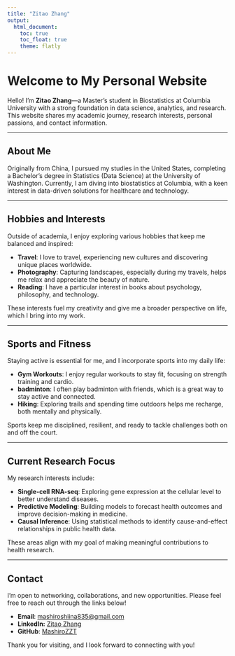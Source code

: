 ```yaml
---
title: "Zitao Zhang"
output: 
  html_document:
    toc: true
    toc_float: true
    theme: flatly
---
```


# Welcome to My Personal Website

Hello! I'm **Zitao Zhang**—a Master's student in Biostatistics at Columbia University with a strong foundation in data science, analytics, and research. This website shares my academic journey, research interests, personal passions, and contact information.

---

## About Me

Originally from China, I pursued my studies in the United States, completing a Bachelor’s degree in Statistics (Data Science) at the University of Washington. Currently, I am diving into biostatistics at Columbia, with a keen interest in data-driven solutions for healthcare and technology.

---

## Hobbies and Interests

Outside of academia, I enjoy exploring various hobbies that keep me balanced and inspired:

- **Travel**: I love to travel, experiencing new cultures and discovering unique places worldwide.
- **Photography**: Capturing landscapes, especially during my travels, helps me relax and appreciate the beauty of nature.
- **Reading**: I have a particular interest in books about psychology, philosophy, and technology.

These interests fuel my creativity and give me a broader perspective on life, which I bring into my work.

---

## Sports and Fitness

Staying active is essential for me, and I incorporate sports into my daily life:

- **Gym Workouts**: I enjoy regular workouts to stay fit, focusing on strength training and cardio.
- **badminton**: I often play badminton with friends, which is a great way to stay active and connected.
- **Hiking**: Exploring trails and spending time outdoors helps me recharge, both mentally and physically.

Sports keep me disciplined, resilient, and ready to tackle challenges both on and off the court.

---

## Current Research Focus

My research interests include:

- **Single-cell RNA-seq**: Exploring gene expression at the cellular level to better understand diseases.
- **Predictive Modeling**: Building models to forecast health outcomes and improve decision-making in medicine.
- **Causal Inference**: Using statistical methods to identify cause-and-effect relationships in public health data.

These areas align with my goal of making meaningful contributions to health research.

---

## Contact

I'm open to networking, collaborations, and new opportunities. Please feel free to reach out through the links below!

- **Email**: [mashiroshiina835@gmail.com](mailto:mashiroshiina835@gmail.com)
- **LinkedIn:** [Zitao Zhang](https://www.linkedin.com/in/zitao-zhang-b69274228/)  
- **GitHub**: [MashiroZZT](https://github.com/MashiroZZT)

Thank you for visiting, and I look forward to connecting with you!
